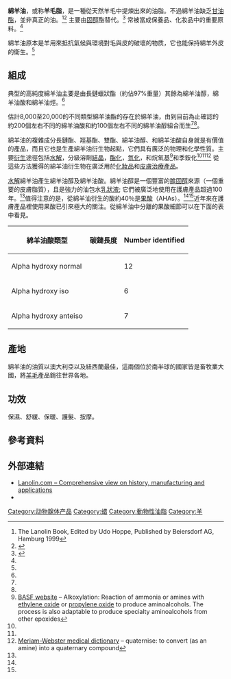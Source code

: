 {{expand|time=2015-04-29T07:51:37+00:00}}
'''綿羊油'''，或称'''羊毛脂'''，是一種從天然羊毛中提煉出來的油脂。不過綿羊油缺乏[[甘油酯|甘油酯]]，並非真正的油。<ref name=lanolin_book>The Lanolin Book, Edited by Udo Hoppe, Published by Beiersdorf AG, Hamburg 1999</ref><ref name=barnett>{{cite journal |author=Barnett G |title=Lanolin and Derivatives |journal=Cosmetics & Toiletries |volume=101 |pages=21–44 |year=1986 }}</ref> 主要由[[固醇|固醇]]酯替代。<ref>{{Cite book | doi = 10.1002/14356007.a09_565.pub2| chapter = Esters, Organic| title = Ullmann's Encyclopedia of Industrial Chemistry| year = 2005| last1 = Riemenschneider | first1 = W. | last2 = Bolt | first2 = H. M. | isbn = 3527306730}}</ref> 常被當成保養品、化妝品中的重要原料。<ref name=lanolin_book/>

綿羊油原本是羊用來抵抗氣候與環境對毛與皮的破壞的物质，它也能保持綿羊外皮的衛生。<ref name=lanolin_book/>

==組成==
典型的高純度綿羊油主要是由長鏈蠟狀酯（約佔97%重量）其餘為綿羊油醇，綿羊油酸和綿羊油烴。<ref name=lanolin_book/>

估計8,000至20,000的不同類型綿羊油酯的存在於綿羊油，由到目前為止確認的約200個左右不同的綿羊油酸和約100個左右不同的綿羊油醇組合而生<ref name=lanolin_book/><ref name=barnett/>。

綿羊油的複雜成分長鏈酯、羥基酯、雙酯、綿羊油醇、和綿羊油酸自身就是有價值的產品，而且它也是生產綿羊油衍生物起點，它們具有廣泛的物理和化學性質。主要[https://en.wikipedia.org/wiki/Derivatization 衍生]途徑包括[[水解|水解]]，分級溶劑[[結晶|結晶]]，[[酯化|酯化]]，[[氫化|氫化]]，和烷氧基<ref>[http://www2.basf.us/businessdevelopment/bcbdevalkoxylation.html BASF website] – Alkoxylation: Reaction of ammonia or amines with [[ethylene_oxide|ethylene oxide]] or [[propylene_oxide|propylene oxide]] to produce aminoalcohols. The process is also adaptable to produce specialty aminoalcohols from other epoxides</ref>和季銨化<ref name=lanolin_book/><ref name=barnett/><ref>[http://mw4.m-w.com/medical/quaternizing?show=0&t=1306177224 Meriam-Webster medical dictionary] {{Wayback|url=http://mw4.m-w.com/medical/quaternizing?show=0&t=1306177224 |date=20120315184040 }} – quaternise: to convert (as an amine) into a quaternary compound</ref> 從這些方法獲得的綿羊油衍生物在廣泛用於[[化妝品|化妝品]]和[[皮膚病學|皮膚治療產品]]。

[[水解|水解]]綿羊油產生綿羊油醇及綿羊油酸。綿羊油醇是一個豐富的[[膽固醇|膽固醇]]來源（一個重要的皮膚脂質），且是強力的油包水[[乳濁液|乳狀液]]; 它們被廣泛地使用在護膚產品超過100年。<ref name=lanolin_book/>值得注意的是，從綿羊油衍生的酸約40％是[[果酸|果酸]]（AHAs）。<ref name=lanolin_book/><ref name=barnett/>近年來在護膚產品裡使用果酸已引來極大的關注。從綿羊油中分離的果酸細節可以在下面的表中看見。
{| class="wikitable"
|-
! 綿羊油酸類型 !! 碳鏈長度 !! Number identified
|-
| Alpha hydroxy normal || {{chem|C|13|–C|24}} || 12
|-
| Alpha hydroxy iso || {{chem|C|13|–C|23}} || 6
|-
| Alpha hydroxy anteiso || {{chem|C|12|–C|24}} || 7
|}

==產地==
綿羊油的油質以澳大利亞以及紐西蘭最佳，這兩個位於南半球的國家皆是畜牧業大國，將[[羊毛|羊毛]]產品銷往世界各地。

==功效==
保濕、舒緩、保暖、護髮、按摩。

==參考資料==
{{Reflist|30em}}
==外部連結==
*[http://www.lanolin.com/home.html Lanolin.com – Comprehensive view on history, manufacturing and applications]
*{{MedlinePlusEncyclopedia|002663|Lanolin poisoning}}


[[Category:动物腺体产品|Category:动物腺体产品]]
[[Category:蜡|Category:蜡]]
[[Category:動物性油脂|Category:動物性油脂]]
[[Category:羊|Category:羊]]